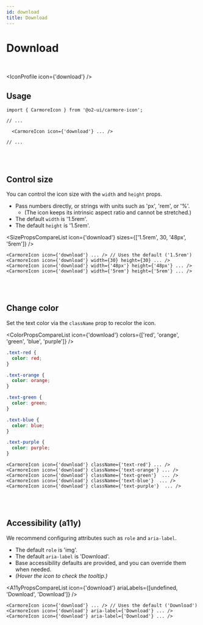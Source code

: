 ```yaml
---
id: download
title: Download
---
```




# Download

<br />

<IconProfile icon={'download'} />

## Usage

```tsx
import { CarmoreIcon } from '@o2-ui/carmore-icon';

// ...

  <CarmoreIcon icon={'download'} ... />

// ...
```

<br />
<br />

## Control size

You can control the icon size with the `width` and `height` props.

- Pass numbers directly, or strings with units such as 'px', 'rem', or '%'.
  - (The icon keeps its intrinsic aspect ratio and cannot be stretched.)
- The default `width` is '1.5rem'.
- The default `height` is '1.5rem'.

<SizePropsCompareList icon={'download'} sizes={['1.5rem', 30, '48px', '5rem']} />

```tsx
<CarmoreIcon icon={'download'} ... /> // Uses the default ('1.5rem')
<CarmoreIcon icon={'download'} width={30} height={30} ... />
<CarmoreIcon icon={'download'} width={'48px'} height={'48px'} ... />
<CarmoreIcon icon={'download'} width={'5rem'} height={'5rem'} ... />
```

<br />
<br />

## Change color

Set the text color via the `className` prop to recolor the icon.

<ColorPropsCompareList icon={'download'} colors={['red', 'orange', 'green', 'blue', 'purple']} />

```css
.text-red {
  color: red;
}

.text-orange {
  color: orange;
}

.text-green {
  color: green;
}

.text-blue {
  color: blue;
}

.text-purple {
  color: purple;
}
```

```tsx
<CarmoreIcon icon={'download'} className={'text-red'} ... />
<CarmoreIcon icon={'download'} className={'text-orange'} ... />
<CarmoreIcon icon={'download'} className={'text-green'}  ... />
<CarmoreIcon icon={'download'} className={'text-blue'}  ... />
<CarmoreIcon icon={'download'} className={'text-purple'}  ... />
```

<br />
<br />

## Accessibility (a11y)

We recommend configuring attributes such as `role` and `aria-label`.

- The default `role` is 'img'.
- The default `aria-label` is 'Download'.
- Base accessibility defaults are provided, and you can override them when needed.
- _(Hover the icon to check the tooltip.)_

<A11yPropsCompareList icon={'download'} ariaLabels={[undefined, 'Download', 'Download']} />

```tsx
<CarmoreIcon icon={'download'} ... /> // Uses the default ('Download')
<CarmoreIcon icon={'download'} aria-label={'Download'} ... />
<CarmoreIcon icon={'download'} aria-label={'Download'} ... />
```

